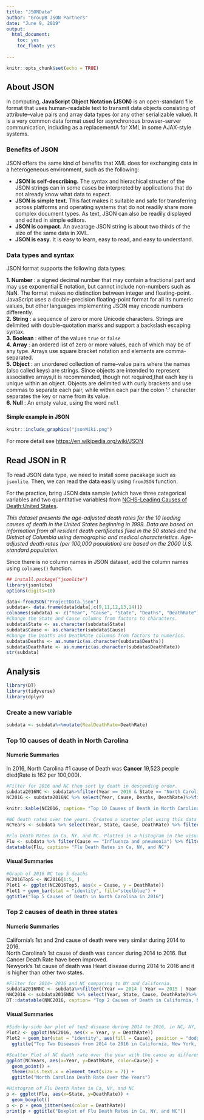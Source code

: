 ---
title: "JSONData"
author: "GroupB JSON Partners"
date: "June 9, 2019"
output:   
  html_document:  
    toc: yes  
    toc_float: yes  
    
---

```{r setup, include=FALSE}
knitr::opts_chunk$set(echo = TRUE)
```

## About JSON

In computing, **JavaScript Object Notation (JSON)** is an open-standard file format that uses human-readable text to transmit data objects consisting of attribute–value pairs and array data types (or any other serializable value). It is a very common data format used for asynchronous browser–server communication, including as a replacementA for XML in some AJAX-style systems. 


### Benefits of JSON 

JSON offers the same kind of benefits that XML does for exchanging data in a heterogeneous environment, such as the following:  
  
  * **JSON is self-describing.** The syntax and hierachical structer of the JSON strings can in some cases be interpreted by applications that do not already know what data to expect.  
  * **JSON is simple text.** This fact makes it suitable and safe for transferring across platforms and operating systems that do not readily share more complex document types. As text, JSON can also be readily displayed and edited in simple editors.  
  * **JSON is compact.** An avearage JSON string is about two thirds of the size of the same data in XML.  
  * **JSON is easy.** It is easy to learn, easy to read, and easy to understand.


### Data types and syntax  

JSON format supports the following data types:  

  **1. Number** : a signed decimal number that may contain a fractional part and may use exponential E notation, but cannot include non-numbers such as NaN. The format makes no distinction between integer and floating-point. JavaScript uses a double-precision floating-point format for all its numeric values, but other languages implementing JSON may encode numbers differently.    
  **2. String** : a sequence of zero or more Unicode characters. Strings are delimited with double-quotation marks and support a backslash escaping syntax.   
  **3. Boolean** : either of the values `true` or `false`  
  **4. Array** : an ordered list of zero or more values, each of which may be of any type. Arrays use square bracket notation and elements are comma-separated.   
  **5. Object** : an unordered collection of name–value pairs where the names (also called keys) are strings. Since objects are intended to represent associative arrays,it is recommended, though not required,that each key is unique within an object. Objects are delimited with curly brackets and use commas to separate each pair, while within each pair the colon ':' character separates the key or name from its value.  
  **6. Null** : An empty value, using the word `null`  
  
  
#### Simple example in JSON 

```{r graphics, out.width="400px", echo=FALSE }
knitr::include_graphics("jsonWiki.png")
```

For more detail see <https://en.wikipedia.org/wiki/JSON>  



## Read JSON in R

To read JSON data type, we need to install some pacakage such as `jsonlite`. Then, we can read the data easily using `fromJSON` function. 

For the practice, bring JSON data sample (which have three categorical variables and two quantitative variables) from [NCHS-Leading Causes of Death:United States](https://catalog.data.gov/dataset/age-adjusted-death-rates-for-the-top-10-leading-causes-of-death-united-states-2013).  

*This dataset presents the age-adjusted death rates for the 10 leading causes of death in the United States beginning in 1999. Data are based on information from all resident death certificates filed in the 50 states and the District of Columbia using demographic and medical characteristics. Age-adjusted death rates (per 100,000 population) are based on the 2000 U.S. standard population.*

Since there is no column names in JSON dataset, add the column names using `colnames()` function. 

```{r, echo=TRUE, warning=FALSE}
## install.package("jsonlite")
library(jsonlite)
options(digits=10)

data<-fromJSON("ProjectData.json")
subdata<- data.frame(data$data[,c(9,11,12,13,14)])
colnames(subdata) <- c("Year", "Cause", "State", "Deaths", "DeathRate") 
#Change the State and Cause columns from factors to characters.
subdata$State <- as.character(subdata$State)
subdata$Cause <- as.character(subdata$Cause)
#Change the Deaths and DeathRate columns from factors to numerics.
subdata$Deaths <- as.numeric(as.character(subdata$Deaths))
subdata$DeathRate <- as.numeric(as.character(subdata$DeathRate))
str(subdata)

```

## Analysis

```{r echo=FALSE, include =FALSE, results = 'hide'}
library(DT)
library(tidyverse)
library(dplyr)
```

### Create a new variable
```{r, echo=TRUE, warning=FALSE}
subdata <- subdata%>%mutate(RealDeathRate=DeathRate)

```

### Top 10 causes of death in North Carolina  


#### Numeric Summaries

In 2016, North Carolina #1 cause of Death was **Cancer** 19,523 people died(Rate is 162 per 100,000).  

```{r, echo=FALSE, eval= TRUE}
#Filter for 2016 and NC then sort by death in descending order.
subdata2016NC <- subdata%>%filter(Year == 2016 & State == "North Carolina")%>% arrange(desc(Deaths))
NC2016 <- subdata2016NC %>% select(Year, Cause, Deaths, DeathRate)%>%filter(Cause!="All causes")

knitr::kable(NC2016, caption= "Top 10 Causes of Death in North Carolina in the Year 2016")

#NC death rates over the years. Created a scatter plot using this data in the visual section. 
NCYears <- subdata %>% select(Year, State, Cause, DeathRate) %>% filter(State == "North Carolina" & Cause!="All causes")

#Flu Death Rates in Ca, NY, and NC. Plotted in a histogram in the visual section. 
Flu <- subdata %>% filter(Cause == "Influenza and pneumonia") %>% filter(State == "California" | State == "New York" | State == "North Carolina") %>% select(Year, Cause, State, DeathRate)
datatable(Flu, caption= "Flu Death Rates in Ca, NY, and NC")
```


#### Visual Summaries
```{r, echo=FALSE, eval= TRUE}
#Graph of 2016 NC top 5 deaths 
NC2016Top5 <- NC2016[1:5, ]
Plot1 <- ggplot(NC2016Top5, aes(x = Cause, y = DeathRate))
Plot1 + geom_bar(stat = "identity", fill="steelblue") +
ggtitle("Top 5 Causes of Death in North Carolina in 2016")

```


### Top 2 causes of death in three states  

#### Numeric Summaries  

California's 1st and 2nd cause of death were very similar during 2014 to 2016.  
North Carolina's 1st cause of death was cancer during 2014 to 2016. But Cancer Death Rate have been improved.  
Newyork's 1st cause of death was Heart disease during 2014 to 2016 and it is higher than other two states.


```{r, echo=FALSE, eval= TRUE}
#Filter for 2014~ 2016 and NC comparing to NY and California.
subdata2016NNC <- subdata%>%filter((Year == 2014 | Year == 2015 | Year == 2016) & (State == "North Carolina" | State =="New York" | State =="California") &(Cause=="Cancer" | Cause=="Heart disease"))
NNC2016 <- subdata2016NNC %>% select(Year, State, Cause, DeathRate)%>% arrange(Year, State, desc(DeathRate))
DT::datatable(NNC2016, caption= "Top 2 Causes of Death in California, New York, and North Carolina from 2014 to 2016")

```

  
#### Visual Summaries
```{r, echo=FALSE, eval= TRUE}

#Side-by-side bar plot of top2 disease during 2014 to 2016, in NC, NY, or Ca. 
Plot2 <- ggplot(NNC2016, aes(x = Year, y = DeathRate)) 
Plot2 + geom_bar(stat = "identity", aes(fill = Cause), position = "dodge") + facet_wrap( ~ State, labeller = label_both) + xlab("Year") + scale_fill_discrete(name = "") +
  ggtitle("Top Two Diseases from 2014 to 2016 in California, New York, and North Carolina")

#Scatter Plot of NC death rate over the year with the cause as different colors. 
ggplot(NCYears, aes(x=Year, y=DeathRate, color=Cause)) + 
  geom_point() +
  theme(axis.text.x = element_text(size = 7)) +
  ggtitle("North Carolina Death Rate Over the Years")

#Histogram of Flu Death Rates in Ca, NY, and NC
p <- ggplot(Flu, aes(x=State, y=DeathRate)) + 
  geom_boxplot()
p <- p + geom_jitter(aes(color = DeathRate))
print(p + ggtitle("Boxplot of Flu Death Rates in Ca, NY, and NC"))
```

